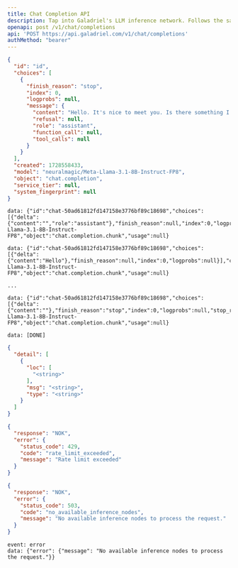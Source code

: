 ```yaml
---
title: Chat Completion API
description: Tap into Galadriel's LLM inference network. Follows the same schema as OpenAI's chat completion API.
openapi: post /v1/chat/completions
api: 'POST https://api.galadriel.com/v1/chat/completions'
authMethod: "bearer"
---
```


<ResponseExample>

```json 200
{
  "id": "id",
  "choices": [
    {
      "finish_reason": "stop",
      "index": 0,
      "logprobs": null,
      "message": {
        "content": "Hello. It's nice to meet you. Is there something I can help you with or would you like to chat?",
        "refusal": null,
        "role": "assistant",
        "function_call": null,
        "tool_calls": null
      }
    }
  ],
  "created": 1728558433,
  "model": "neuralmagic/Meta-Llama-3.1-8B-Instruct-FP8",
  "object": "chat.completion",
  "service_tier": null,
  "system_fingerprint": null
}
```

```text stream
data: {"id":"chat-50ad61812fd147158e3776bf89c18698","choices":[{"delta":{"content":"","role":"assistant"},"finish_reason":null,"index":0,"logprobs":null}],"created":1729078303,"model":"neuralmagic/Meta-Llama-3.1-8B-Instruct-FP8","object":"chat.completion.chunk","usage":null}

data: {"id":"chat-50ad61812fd147158e3776bf89c18698","choices":[{"delta":{"content":"Hello"},"finish_reason":null,"index":0,"logprobs":null}],"created":1729078303,"model":"neuralmagic/Meta-Llama-3.1-8B-Instruct-FP8","object":"chat.completion.chunk","usage":null}

...

data: {"id":"chat-50ad61812fd147158e3776bf89c18698","choices":[{"delta":{"content":""},"finish_reason":"stop","index":0,"logprobs":null,"stop_reason":null}],"created":1729078303,"model":"neuralmagic/Meta-Llama-3.1-8B-Instruct-FP8","object":"chat.completion.chunk","usage":null}

data: [DONE]
```

```json 422
{
  "detail": [
    {
      "loc": [
        "<string>"
      ],
      "msg": "<string>",
      "type": "<string>"
    }
  ]
}
```

```json 429
{
  "response": "NOK",
  "error": {
    "status_code": 429,
    "code": "rate_limit_exceeded",
    "message": "Rate limit exceeded"
  }
}
```


```json 503
{
  "response": "NOK",
  "error": {
    "status_code": 503,
    "code": "no_available_inference_nodes",
    "message": "No available inference nodes to process the request."
  }
}
```

```text stream error
event: error
data: {"error": {"message": "No available inference nodes to process the request."}}
```

</ResponseExample>